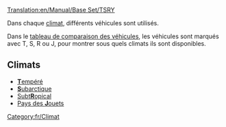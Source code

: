 [[Translation:en/Manual/Base Set/TSRY]]

Dans chaque [[fr/Manual/Climat|climat]], différents véhicules sont utilisés.

Dans le [[fr/Manual/Base Set/Tableaux de comparaison des véhicules|tableau de comparaison des véhicules]], les véhicules sont marqués avec T, S, R ou J, pour montrer sous quels climats ils sont disponibles.

==Climats==

*[[fr/Manual/Climat#tempere|'''T'''empéré]]
*[[fr/Manual/Climat#subarctique|'''S'''ubarctique]]
*[[fr/Manual/Climat#subtropical|Subt'''R'''opical]]
*[[fr/Manual/Climat#pays-des-jouets|Pays des '''J'''ouets]]

[[Category:fr/Climat]]